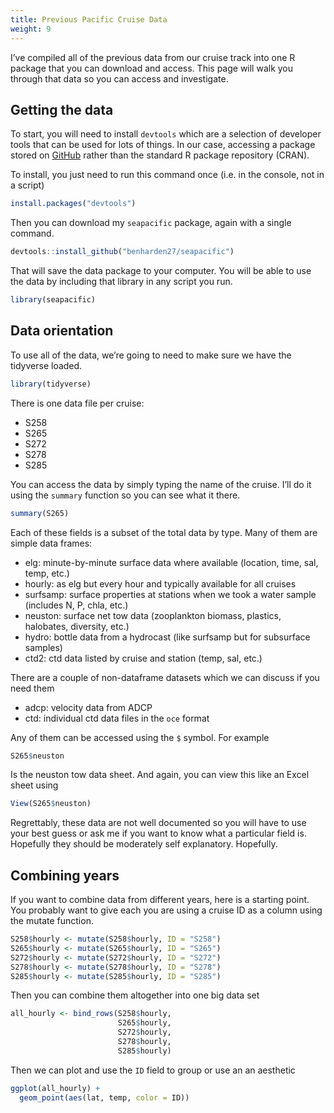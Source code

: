 ```yaml
---
title: Previous Pacific Cruise Data
weight: 9
---
```


I've compiled all of the previous data from our cruise track into one R package that you can download and access. This page will walk you through that data so you can access and investigate.

## Getting the data

To start, you will need to install `devtools` which are a selection of developer tools that can be used for lots of things. In our case, accessing a package stored on [GitHub](https://github.com/) rather than the standard R package repository (CRAN).

To install, you just need to run this command once (i.e. in the console, not in a script)

```r
install.packages("devtools")
```

Then you can download my `seapacific` package, again with a single command.

```r
devtools::install_github("benharden27/seapacific")
```

That will save the data package to your computer. You will be able to use the data by including that library in any script you run.

```r
library(seapacific)
```

## Data orientation

To use all of the data, we're going to need to make sure we have the tidyverse loaded.

```r
library(tidyverse)
```


There is one data file per cruise:

* S258
* S265
* S272
* S278
* S285

You can access the data by simply typing the name of the cruise. I'll do it using the `summary` function so you can see what it there.

```r
summary(S265)
```

Each of these fields is a subset of the total data by type. Many of them are simple data frames:

* elg: minute-by-minute surface data where available (location, time, sal, temp, etc.)
* hourly: as elg but every hour and typically available for all cruises 
* surfsamp: surface properties at stations when we took a water sample (includes N, P, chla, etc.)
* neuston: surface net tow data (zooplankton biomass, plastics, halobates, diversity, etc.)
* hydro: bottle data from a hydrocast (like surfsamp but for subsurface samples)
* ctd2: ctd data listed by cruise and station (temp, sal, etc.)

There are a couple of non-dataframe datasets which we can discuss if you need them

* adcp: velocity data from ADCP
* ctd: individual ctd data files in the `oce` format

Any of them can be accessed using the `$` symbol. For example

```r
S265$neuston
```

Is the neuston tow data sheet. And again, you can view this like an Excel sheet using

```r
View(S265$neuston)
```

Regrettably, these data are not well documented so you will have to use your best guess or ask me if you want to know what a particular field is. Hopefully they should be moderately self explanatory. Hopefully.

## Combining years

If you want to combine data from different years, here is a starting point. You probably want to give each you are using a cruise ID as a column using the mutate function.

```r
S258$hourly <- mutate(S258$hourly, ID = "S258")
S265$hourly <- mutate(S265$hourly, ID = "S265")
S272$hourly <- mutate(S272$hourly, ID = "S272")
S278$hourly <- mutate(S278$hourly, ID = "S278")
S285$hourly <- mutate(S285$hourly, ID = "S285")
```

Then you can combine them altogether into one big data set

```r
all_hourly <- bind_rows(S258$hourly, 
                        S265$hourly,
                        S272$hourly,
                        S278$hourly,
                        S285$hourly)
```

Then we can plot and use the `ID` field to group or use an an aesthetic

```r
ggplot(all_hourly) +
  geom_point(aes(lat, temp, color = ID))

```

